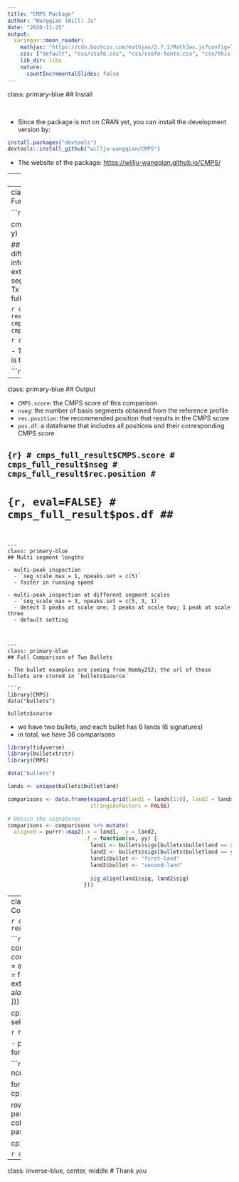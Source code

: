 ```yaml
---
title: "CMPS Package"
author: "Wangqian (Will) Ju"
date: "2020-11-25"
output:
  xaringan::moon_reader:
    mathjax: "https://cdn.bootcss.com/mathjax/2.7.1/MathJax.js?config=TeX-MML-AM_HTMLorMML"
    css: ["default", "css/csafe.css", "css/csafe-fonts.css", "css/this-presentation.css"]
    lib_dir: libs
    nature:
      countIncrementalSlides: false
---
```


class: primary-blue
## Install

<br>  

- Since the package is not on CRAN yet, you can install the development version by:  
```r
install.packages("devtools")
devtools::install_github("willju-wangqian/CMPS")
```

- The website of the package: [https://willju-wangqian.github.io/CMPS/](https://willju-wangqian.github.io/CMPS/)

---
class: primary-blue
## Input

- `x`, `y` are numeric vectors
  - `x` is the vector of the reference bullet signature/profile that will be divided into basis segments
  - `y` is the vector of the comparison bullet signature/profile
  
- if we plot signatures `x` and `y`, we have
.img50[![](images/step0.png)]
  - In this example, `x` and `y` are signatures of a Known Match comparison

---
class: primary-blue
## The Main Function

```r
library(CMPS)

cmps_result <- extract_feature_cmps(x, y)

## this comment shows default values of different arguments
## for more information, use ?extract_feature_cmps 
# extract_feature_cmps(
#   x,
#   y,
#   seg_length = 50,          
#   seg_scale_max = 3,
#   Tx = 25,
#   npeaks.set = c(5, 3, 1),
#   full_result = FALSE
# )
```

```r
cmps_full_result <- readRDS("ppt_object3_cmps_result.rds")
cmps_result <- cmps_full_result$CMPS.score
```

```r
cmps_result
```

- The output of the function (by default) is the CMPS score of this comparison

```r
---
class: primary-blue
## Output

- `CMPS.score`: the CMPS score of this comparison
- `nseg`: the number of basis segments obtained from the reference profile
- `rec.position`: the recommended position that results in the CMPS score
- `pos.df`: a dataframe that includes all positions and their corresponding CMPS score

## ```{r}
# cmps_full_result$CMPS.score
# cmps_full_result$nseg
# cmps_full_result$rec.position
# ```
#
# ```{r, eval=FALSE}
# cmps_full_result$pos.df
## ```
```


---
class: primary-blue
## Multi segment lengths

- multi-peak inspection
  - `seg_scale_max = 1, npeaks.set = c(5)`
  - faster in running speed

- multi-peak inspection at different segment scales
  - `seg_scale_max = 3, npeaks.set = c(5, 3, 1)`
  - detect 5 peaks at scale one; 3 peaks at scale two; 1 peak at scale three
  - default setting
  


---
class: primary-blue
## Full Comparison of Two Bullets

- The bullet examples are coming from Hamby252; the url of these bullets are stored in `bullets$source`

```r
library(CMPS)
data("bullets")

bullets$source
```
  
- we have two bullets, and each bullet has 6 lands (6 signatures)
- in total, we have 36 comparisons

```r
library(tidyverse)
library(bulletxtrctr)
library(CMPS)

data("bullets")

lands <- unique(bullets$bulletland)

comparisons <- data.frame(expand.grid(land1 = lands[1:6], land2 = lands[7:12]), 
                          stringsAsFactors = FALSE)

# Obtain the signatures
comparisons <- comparisons %>% mutate(
  aligned = purrr::map2(.x = land1, .y = land2, 
                        .f = function(xx, yy) {
                          land1 <- bullets$sigs[bullets$bulletland == xx][[1]]
                          land2 <- bullets$sigs[bullets$bulletland == yy][[1]]
                          land1$bullet <- "first-land"
                          land2$bullet <- "second-land"
                          
                          sig_align(land1$sig, land2$sig)
                        }))
```

---
class: primary-blue
## Full Comparison of Two Bullets

```r
cp1 <- readRDS("ppt_object2_cp1.rds")
```

```r
# Compute the CMPS score
comparisons.cmps <- comparisons %>%
  mutate(cmps = aligned %>% purrr::map_dbl(.f = function(a) {
    extract_feature_cmps(a$lands$sig1, a$lands$sig2, full_result = FALSE)
  }))

cp1 <- comparisons.cmps %>% select(land1, land2, cmps)
```

```r
head(cp1, 10)
```

- present the results in a matrix form

```r
cp1.matrix <- matrix(nrow = 6, ncol = 6)

for(i in 1:6) {
  cp1.matrix[i,] <- cp1$cmps[1:6 + 6*(i-1)]
}

rownames(cp1.matrix) <- paste("1", 1:6, sep = '-')
colnames(cp1.matrix) <- paste("2", 1:6, sep = '-')

cp1.matrix <- t(cp1.matrix)
```

```r
cp1.matrix
```

---
class: inverse-blue, center, middle
# Thank you

